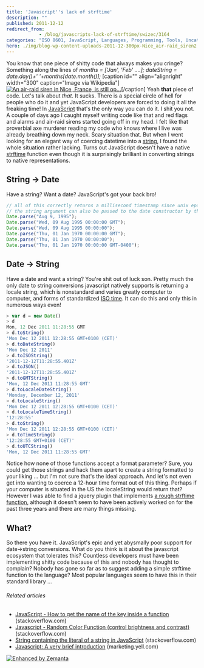 ```yaml
---
title: 'Javascript''s lack of strftime'
description: ""
published: 2011-12-12
redirect_from: 
            - /blog/javascripts-lack-of-strftime/swizec/3164
categories: "ISO 8601, JavaScript, Languages, Programming, Tools, Uncategorized"
hero: ./img/blog-wp-content-uploads-2011-12-300px-Nice_air-raid_siren2.jpg
---
```

You know that one piece of shitty code that always makes you cringe? Something along the lines of _months = \[&#x27;Jan&#x27;, &#x27;Feb&#x27; ....]; dateString = date.day()+&#x27; &#x27;+months\[date.month()];_ \[caption id=&quot;&quot; align=&quot;alignright&quot; width=&quot;300&quot; caption=&quot;Image via Wikipedia&quot;][![An air-raid siren in Nice, France, is still op...](./img/blog-wp-content-uploads-2011-12-300px-Nice_air-raid_siren2.jpg "An air-raid siren in Nice, France, is still op...")](http://commons.wikipedia.org/wiki/File:Nice_air-raid_siren.jpg)\[/caption] Yeah **that** piece of code. Let&#x27;s talk about _that_. It sucks. There is a special circle of hell for people who do it and yet JavaScript developers are forced to doing it all the freaking time! In [JavaScript](http://en.wikipedia.org/wiki/JavaScript "JavaScript") that&#x27;s the only way you can do it. I shit you not. A couple of days ago I caught myself writing code like that and red flags and alarms and air-raid sirens started going off in my head. I felt like that proverbial axe murderer reading my code who knows where I live was already breathing down my neck. Scary situation that. But when I went looking for an elegant way of coercing datetime into a [string](http://en.wikipedia.org/wiki/String_%28computer_science%29 "String (computer science)"), I found the whole situation rather lacking. Turns out JavaScript doesn&#x27;t have a native [strftime](http://en.wikipedia.org/wiki/Time.h "Time.h") function even though it is surprisingly brilliant in converting strings to native representations.

## String -&gt; Date

Have a string? Want a date? JavaScript&#x27;s got your back bro!

```javascript
// all of this correctly returns a millisecond timestamp since unix epoch
// the string argument can also be passed to the date constructor by the way (returns a correct Date object)
Date.parse("Aug 9, 1995");
Date.parse("Wed, 09 Aug 1995 00:00:00 GMT");
Date.parse("Wed, 09 Aug 1995 00:00:00");
Date.parse("Thu, 01 Jan 1970 00:00:00 GMT");
Date.parse("Thu, 01 Jan 1970 00:00:00");
Date.parse("Thu, 01 Jan 1970 00:00:00 GMT-0400");
```

## Date -&gt; String

Have a date and want a string? You&#x27;re shit out of luck son. Pretty much the only date to string conversions javascript natively supports is returning a locale string, which is nonstandard and varies greatly computer to computer, and forms of standardized [ISO time](http://en.wikipedia.org/wiki/ISO_8601 "ISO 8601"). It can do this and only this in numerous ways even!

```javascript
> var d = new Date()
> d
Mon, 12 Dec 2011 11:28:55 GMT
> d.toString()
'Mon Dec 12 2011 12:28:55 GMT+0100 (CET)'
> d.toDateString()
'Mon Dec 12 2011'
> d.toISOString()
'2011-12-12T11:28:55.401Z'
> d.toJSON()
'2011-12-12T11:28:55.401Z'
> d.toGMTString()
'Mon, 12 Dec 2011 11:28:55 GMT'
> d.toLocaleDateString()
'Monday, December 12, 2011'
> d.toLocaleString()
'Mon Dec 12 2011 12:28:55 GMT+0100 (CET)'
> d.toLocaleTimeString()
'12:28:55'
> d.toString()
'Mon Dec 12 2011 12:28:55 GMT+0100 (CET)'
> d.toTimeString()
'12:28:55 GMT+0100 (CET)'
> d.toUTCString()
'Mon, 12 Dec 2011 11:28:55 GMT'
```

Notice how none of those functions accept a format parameter? Sure, you could get those strings and hack them apart to create a string formatted to your liking ... but I&#x27;m not sure that&#x27;s the ideal approach. And let&#x27;s not even get into wanting to coerce a 12-hour time format out of this thing. Perhaps if your computer is situated in the US the localeString would return that? However I was able to find a jquery plugin that implements [a rough strftime function](http://projects.nocternity.net/index.py/en/jquery-strftime), although it doesn&#x27;t seem to have been actively worked on for the past three years and there are many things missing.

## What?

So there you have it. JavaScript&#x27;s epic and yet abysmally poor support for date-&gt;string conversions. What do you think is it about the javascript ecosystem that tolerates this? Countless developers must have been implementing shitty code because of this and nobody has thought to complain? Nobody has gone so far as to suggest adding a simple strftime function to the language? Most popular languages seem to have this in their standard library ...

###### Related articles

- [JavaScript - How to get the name of the key inside a function](http://stackoverflow.com/questions/8472154/javascript-how-to-get-the-name-of-the-key-inside-a-function) (stackoverflow.com)
- [Javascript - Random Color Function (control brightness and contrast)](http://stackoverflow.com/questions/8470712/javascript-random-color-function-control-brightness-and-contrast) (stackoverflow.com)
- [String containing the literal of a string in JavaScript](http://stackoverflow.com/questions/7728251/string-containing-the-literal-of-a-string-in-javascript) (stackoverflow.com)
- [Javascript: A very brief introduction](http://marketing.yell.com/web-design/javascript-brief-introduction/) (marketing.yell.com)

[![Enhanced by Zemanta](http://img.zemanta.com/zemified_e.png?x-id=2aa80621-36dc-42f1-9d5a-f303dc5fe62b)](http://www.zemanta.com/ "Enhanced by Zemanta")